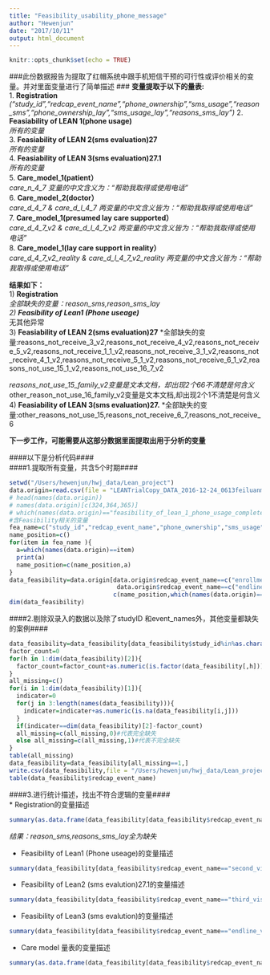 ```yaml
---
title: "Feasibility_usability_phone_message"
author: "Hewenjun"
date: "2017/10/11"
output: html_document
---
```


```r
knitr::opts_chunk$set(echo = TRUE)
```
###此份数据报告为提取了红帽系统中跟手机短信干预的可行性或评价相关的变量。并对里面变量进行了简单描述  ###
**变量提取于以下的量表:**  
1. __Registration__ _("study_id","redcap_event_name","phone_ownership","sms_usage","reason_sms","phone_ownership_lay","sms_usage_lay","reasons_sms_lay")_
2. __Feasiability of LEAN 1(phone usage)__  
_所有的变量_  
3. __Feasiability of LEAN 2(sms evaluation)27__  
_所有的变量_  
4. __Feasiability of LEAN 3(sms evaluation)27.1__  
_所有的变量_  
5. __Care_model_1(patient）__  
*care_n_4_7* *变量的中文含义为：“帮助我取得或使用电话”*   
6. __Care_model_2(doctor）__  
*care_d_4_7  &  care_d_l_4_7* *两变量的中文含义皆为：“帮助我取得或使用电话”*   
7. __Care_model_1(presumed lay care supported）__  
*care_d_4_7_v2   & care_d_l_4_7_v2* *两变量的中文含义皆为：“帮助我取得或使用电话”*   
8. __Care_model_1(lay care support in reality）__  
*care_d_4_7_v2_reality &   care_d_l_4_7_v2_reality* *两变量的中文含义皆为：“帮助我取得或使用电话”*  

**结果如下：**  
1) __Registration__  
*全部缺失的变量：reason_sms,reason_sms_lay  
2) __Feasibility of Lean1 (Phone useage)__  
*无其他异常  
3) __Feasiability of LEAN 2(sms evaluation)27__   *全部缺失的变量:reasons_not_receive_3_v2,reasons_not_receive_4_v2,reasons_not_receive_5_v2,reasons_not_receive_1_1_v2,reasons_not_receive_3_1_v2,reasons_not_receive_4_1_v2,reasons_not_receive_5_1_v2,reasons_not_receive_6_1_v2,reasons_not_use_15_1_v2,reasons_not_use_16_7_v2  

*reasons_not_use_15_family_v2变量是文本文档，却出现2个66不清楚是何含义  
*other_reason_not_use_16_family_v2变量是文本文档,却出现2个1不清楚是何含义  
4) __Feasiability of LEAN 3(sms evaluation)27.__   *全部缺失的变量:other_reasons_not_use_15,reasons_not_receive_6_7,reasons_not_receive_6   

**下一步工作，可能需要从这部分数据里面提取出用于分析的变量**  



####以下是分析代码####  
####1.提取所有变量，共含5个时期#### 
```r
setwd("/Users/hewenjun/hwj_data/Lean_project")
data.origin=read.csv(file = "LEANTrialCopy_DATA_2016-12-24_0613feiluanma.csv",header = T,stringsAsFactors = T,fileEncoding = "GBK")
# head(names(data.origin))
# names(data.origin)[c(324,364,365)]
# which(names(data.origin)=="feasibility_of_lean_1_phone_usage_complete")
#含Feasibility相关的变量
fea_name=c("study_id","redcap_event_name","phone_ownership","sms_usage","reason_sms","phone_ownership_lay","sms_usage_lay","reasons_sms_lay","care_n_4_7","care_d_4_7","care_d_l_4_7","care_d_4_7_v2","care_d_l_4_7_v2","care_d_4_7_v2_reality","care_d_l_4_7_v2_reality")
name_position=c()
for(item in fea_name ){
  a=which(names(data.origin)==item)
  print(a)
  name_position=c(name_position,a)
}
data_feasibility=data.origin[data.origin$redcap_event_name==c("enrollmentmarch_arm_1")|data.origin$redcap_event_name==c("second_visit_nov_arm_1")|data.origin$redcap_event_name==c("third_visit_mar_arm_1")|
                              data.origin$redcap_event_name==c("endline_visit_2jun_arm_1")|data.origin$redcap_event_name==c("endline_visit_may_arm_1"),
                             c(name_position,which(names(data.origin)=="name_notetaker"):which(names(data.origin)=="feasibility_of_lean_3_sms_evaluation_complete"))]
dim(data_feasibility)
```
  
####2.剔除双录入的数据以及除了studyID 和event_names外，其他变量都缺失的案例####
```r
data_feasibility=data_feasibility[data_feasibility$study_id%in%as.character(1:743),]
factor_count=0
for(h in 1:dim(data_feasibility)[2]){
  factor_count=factor_count+as.numeric(is.factor(data_feasibility[,h]))
}
all_missing=c()
for(i in 1:dim(data_feasibility)[1]){
  indicater=0
  for(j in 3:length(names(data_feasibility))){
    indicater=indicater+as.numeric(is.na(data_feasibility[i,j]))
  }
  if(indicater==dim(data_feasibility)[2]-factor_count)
  all_missing=c(all_missing,0)#代表完全缺失
  else all_missing=c(all_missing,1)#代表不完全缺失
}
table(all_missing)
data_feasibility=data_feasibility[all_missing==1,]
write.csv(data_feasibility,file = "/Users/hewenjun/hwj_data/Lean_project/data_feasibility.csv")
table(data_feasibility$redcap_event_name)
```
  
####3.进行统计描述，找出不符合逻辑的变量####  
* Registration的变量描述
```r
summary(as.data.frame(data_feasibility[data_feasibility$redcap_event_name=="enrollmentmarch_arm_1",3:8]))
```
*结果：reason_sms,reasons_sms_lay全为缺失*  

* Feasibility of Lean1 (Phone useage)的变量描述
```r
summary(data_feasibility[data_feasibility$redcap_event_name=="second_visit_nov_arm_1",which(names(data_feasibility)=="name_notetaker"):which(names(data_feasibility)=="feasibility_of_lean_1_phone_usage_complete")])
```
  
* Feasibility of Lean2 (sms evalution)27.1的变量描述
```r
summary(data_feasibility[data_feasibility$redcap_event_name=="third_visit_mar_arm_1",which(names(data_feasibility)=="name_notetaker_v2_v2_v2_7dce7b"):which(names(data_feasibility)=="feasibility_of_lean_3_sms_evaluation_27_complete")])
```
  
* Feasibility of Lean3 (sms evalution)的变量描述
```r
summary(data_feasibility[data_feasibility$redcap_event_name=="endline_visit_2jun_arm_1",which(names(data_feasibility)=="name_notetaker_v2_v2"):which(names(data_feasibility)=="feasibility_of_lean_3_sms_evaluation_complete")])
```
  
* Care model 量表的变量描述
```r
summary(as.data.frame(data_feasibility[data_feasibility$redcap_event_name=="endline_visit_may_arm_1",9:15]))
```

